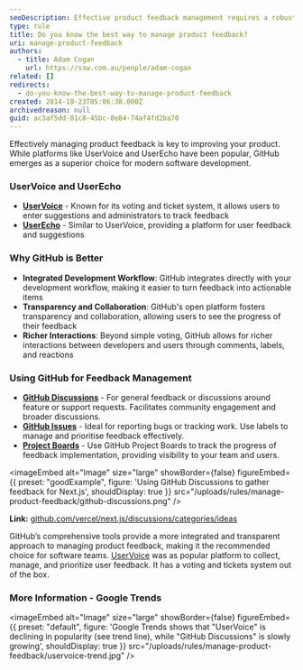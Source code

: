 ```yaml
---
seoDescription: Effective product feedback management requires a robust platform that integrates seamlessly with your development workflow. GitHub emerges as a superior choice for modern software development, offering transparent and collaborative tools to turn user suggestions into actionable items.
type: rule
title: Do you know the best way to manage product feedback?
uri: manage-product-feedback
authors:
  - title: Adam Cogan
    url: https://ssw.com.au/people/adam-cogan
related: []
redirects:
  - do-you-know-the-best-way-to-manage-product-feedback
created: 2014-10-23T05:06:38.000Z
archivedreason: null
guid: ac3af5dd-81c8-45bc-8e84-74af4fd2ba70
---
```


Effectively managing product feedback is key to improving your product. While platforms like UserVoice and UserEcho have been popular, GitHub emerges as a superior choice for modern software development.
### UserVoice and UserEcho

- **[UserVoice](https://www.uservoice.com/)** - Known for its voting and ticket system, it allows users to enter suggestions and administrators to track feedback
- **[UserEcho](https://userecho.com/)** - Similar to UserVoice, providing a platform for user feedback and suggestions

### Why GitHub is Better

- **Integrated Development Workflow**: GitHub integrates directly with your development workflow, making it easier to turn feedback into actionable items
- **Transparency and Collaboration**: GitHub's open platform fosters transparency and collaboration, allowing users to see the progress of their feedback
- **Richer Interactions**: Beyond simple voting, GitHub allows for richer interactions between developers and users through comments, labels, and reactions

### Using GitHub for Feedback Management

- **[GitHub Discussions](/use-github-discussions/)** - For general feedback or discussions around feature or support requests. Facilitates community engagement and broader discussions.
- **[GitHub Issues](/github-issue-templates/)** - Ideal for reporting bugs or tracking work. Use labels to manage and prioritise feedback effectively.
- **[Project Boards](/scrum-in-github/)** - Use GitHub Project Boards to track the progress of feedback implementation, providing visibility to your team and users.

<imageEmbed
  alt="Image"
  size="large"
  showBorder={false}
  figureEmbed={{
    preset: "goodExample",
    figure: 'Using GitHub Discussions to gather feedback for Next.js',
    shouldDisplay: true
  }}
  src="/uploads/rules/manage-product-feedback/github-discussions.png"
/>

**Link:** [github.com/vercel/next.js/discussions/categories/ideas](https://github.com/vercel/next.js/discussions/categories/ideas)

GitHub’s comprehensive tools provide a more integrated and transparent approach to managing product feedback, making it the recommended choice for software teams.
[UserVoice](https://www.uservoice.com/) was as popular platform to collect, manage, and prioritize user feedback. It has a voting and tickets system out of the box.

### More Information - Google Trends


<imageEmbed
  alt="Image"
  size="large"
  showBorder={false}
  figureEmbed={{
    preset: "default",
    figure: 'Google Trends shows that "UserVoice" is declining in popularity (see trend line), while "GitHub Discussions" is slowly growing',
    shouldDisplay: true
  }}
  src="/uploads/rules/manage-product-feedback/uservoice-trend.jpg"
/>